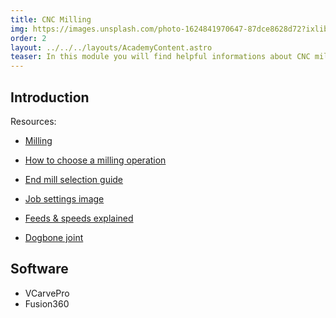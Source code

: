 ```yaml
---
title: CNC Milling
img: https://images.unsplash.com/photo-1624841970647-87dce8628d72?ixlib=rb-4.0.3&ixid=MnwxMjA3fDB8MHxwaG90by1wYWdlfHx8fGVufDB8fHx8&auto=format&fit=crop&w=2070&q=80
order: 2
layout: ../../../layouts/AcademyContent.astro
teaser: In this module you will find helpful informations about CNC milling.
---
```


## Introduction

Resources:
- <a href="https://www.makersplus.eu/milling/" target="_blank" rel="noopener noreferrer">Milling</a>

- <a href="https://www.mekanika.io/blog/learn-1/how-to-choose-a-milling-operation-39" target="_blank" rel="noopener noreferrer">How to choose a milling operation</a>

- <a href="https://www.mekanika.io/blog/learn-1/end-mill-selection-guide-4" target="_blank" rel="noopener noreferrer">End mill selection guide</a>

- <a href="https://www.rapiddirect.com/wp-content/uploads-v0/2021/08/feed-rate-and-spindle-speed.jpg" target="_blank" rel="noopener noreferrer">Job settings image</a>

- <a href="https://www.mekanika.io/blog/learn-1/feeds-speeds-explained-12" target="_blank" rel="noopener noreferrer">Feeds & speeds explained</a>

- <a href="https://www.mekanika.io/blog/learn-1/what-is-a-dogbone-42" target="_blank" rel="noopener noreferrer">Dogbone joint</a>


## Software
- <a href="https://www.shopbottools.com/products/software" target="_blank" rel="noopener noreferrer"></a>
VCarvePro
- <a href="https://www.autodesk.com/products/fusion-360/overview?term=1-YEAR&tab=subscription" target="_blank" rel="noopener noreferrer"></a>
Fusion360



